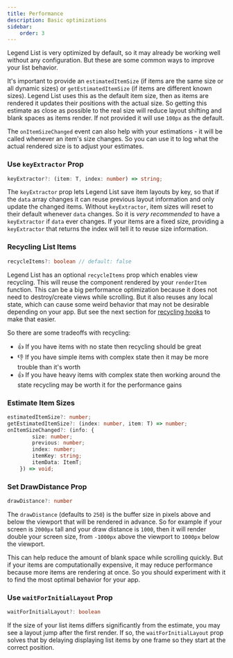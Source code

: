 ```yaml
---
title: Performance
description: Basic optimizations
sidebar:
    order: 3
---
```


Legend List is very optimized by default, so it may already be working well without any configuration. But these are some common ways to improve your list behavior.

It's important to provide an `estimatedItemSize` (if items are the same size or all dynamic sizes) or `getEstimatedItemSize` (if items are different known sizes). Legend List uses this as the default item size, then as items are rendered it updates their positions with the actual size. So getting this estimate as close as possible to the real size will reduce layout shifting and blank spaces as items render. If not provided it will use `100px` as the default.

The `onItemSizeChanged` event can also help with your estimations - it will be called whenever an item's size changes. So you can use it to log what the actual rendered size is to adjust your estimates.

### Use `keyExtractor` Prop

```ts
keyExtractor?: (item: T, index: number) => string;
```

The `keyExtractor` prop lets Legend List save item layouts by key, so that if the `data` array changes it can reuse previous layout information and only update the changed items. Without `keyExtractor`, item sizes will reset to their default whenever `data` changes. So it is *very recommended* to have a `keyExtractor` if `data` ever changes. If your items are a fixed size, providing a `keyExtractor` that returns the index will tell it to reuse size information.

### Recycling List Items

```ts
recycleItems?: boolean // default: false
```

Legend List has an optional `recycleItems` prop which enables view recycling. This will reuse the component rendered by your `renderItem` function. This can be a big performance optimization because it does not need to destroy/create views while scrolling. But it also reuses any local state, which can cause some weird behavior that may not be desirable depending on your app. But see the next section for [recycling hooks](#recycling-hooks) to make that easier.

So there are some tradeoffs with recycling:

- 👍 If you have items with no state then recycling should be great
- 👎 If you have simple items with complex state then it may be more trouble than it's worth
- 👍 If you have heavy items with complex state then working around the state recycling may be worth it for the performance gains

### Estimate Item Sizes

```ts
estimatedItemSize?: number;
getEstimatedItemSize?: (index: number, item: T) => number;
onItemSizeChanged?: (info: {
        size: number;
        previous: number;
        index: number;
        itemKey: string;
        itemData: ItemT;
    }) => void;
```

### Set DrawDistance Prop

```ts
drawDistance?: number
```

The `drawDistance` (defaults to `250`) is the buffer size in pixels above and below the viewport that will be rendered in advance. So for example if your screen is `2000px` tall and your draw distance is `1000`, then it will render double your screen size, from `-1000px` above the viewport to `1000px` below the viewport.

This can help reduce the amount of blank space while scrolling quickly. But if your items are computationally expensive, it may reduce performance because more items are rendering at once. So you should experiment with it to find the most optimal behavior for your app.


### Use `waitForInitialLayout` Prop

```ts
waitForInitialLayout?: boolean
```

If the size of your list items differs significantly from the estimate, you may see a layout jump after the first render. If so, the `waitForInitialLayout` prop solves that by delaying displaying list items by one frame so they start at the correct position.

